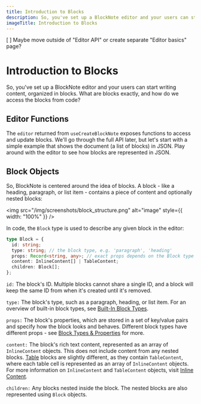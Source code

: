```yaml
---
title: Introduction to Blocks
description: So, you've set up a BlockNote editor and your users can start writing content, organized in blocks. What are blocks exactly, and how do we access the blocks from code?
imageTitle: Introduction to Blocks
---
```



[ ] Maybe move outside of "Editor API" or create separate "Editor basics" page?

# Introduction to Blocks

So, you've set up a BlockNote editor and your users can start writing content, organized in blocks. What are blocks exactly, and how do we access the blocks from code?

## Editor Functions

The `editor` returned from `useCreateBlockNote` exposes functions to access and update blocks.
We'll go through the full API later, but let's start with a simple example that shows the document (a list of blocks) in JSON.
Play around with the editor to see how blocks are represented in JSON.

<Example name="basic/block-objects" />

## Block Objects

So, BlockNote is centered around the idea of blocks. A block - like a heading, paragraph, or list item - contains a piece of content and optionally nested blocks:

<img
  src="/img/screenshots/block_structure.png"
  alt="image"
  style={{ width: "100%" }}
/>

In code, the `Block` type is used to describe any given block in the editor:

```typescript
type Block = {
  id: string;
  type: string; // the block type, e.g. 'paragraph', 'heading'
  props: Record<string, any>; // exact props depends on the Block type
  content: InlineContent[] | TableContent;
  children: Block[];
};
```

`id:` The block's ID. Multiple blocks cannot share a single ID, and a block will keep the same ID from when it's created until it's removed.

`type:` The block's type, such as a paragraph, heading, or list item. For an overview of built-in block types, see [Built-In Block Types](/docs/block-types#built-in-block-types).

`props:` The block's properties, which are stored in a set of key/value pairs and specify how the block looks and behaves. Different block types have different props - see [Block Types & Properties](/docs/block-types) for more.

`content:` The block's rich text content, represented as an array of `InlineContent` objects. This does not include content from any nested blocks. [Table](/docs/block-types#table) blocks are slightly different, as they contain `TableContent`, where each table cell is represented as an array of `InlineContent` objects. For more information on `InlineContent` and `TableContent` objects, visit [Inline Content](/docs/inline-content).

`children:` Any blocks nested inside the block. The nested blocks are also represented using `Block` objects.
